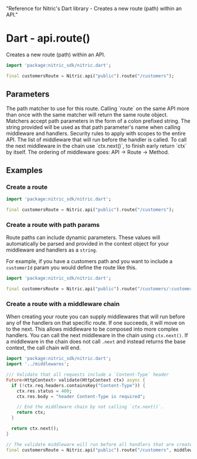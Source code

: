   "Reference for Nitric's Dart library - Creates a new route (path) within an API."

# Dart - api.route()

Creates a new route (path) within an API.

```dart
import 'package:nitric_sdk/nitric.dart';

final customersRoute = Nitric.api("public").route("/customers");
```

## Parameters

<Properties>
  <Property name="match" required type="String">
    The path matcher to use for this route. Calling `route` on the same API more
    than once with the same matcher will return the same route object. Matchers
    accept path parameters in the form of a colon prefixed string. The string
    provided will be used as that path parameter's name when calling middleware
    and handlers.
  </Property>
  <Property name="security" type="List<OidcOptions>">
    Security rules to apply with scopes to the entire API.
  </Property>
  <Property name="middlewares" type="List<HttpHandler>">
    The list of middleware that will run before the handler is called. To call
    the next middleware in the chain use `ctx.next()`, to finish early return
    `ctx` by itself. The ordering of middleware goes: API -> Route -> Method.
  </Property>
</Properties>

## Examples

### Create a route

```dart
import 'package:nitric_sdk/nitric.dart';

final customersRoute = Nitric.api("public").route("/customers");
```

### Create a route with path params

Route paths can include dynamic parameters. These values will automatically be parsed and provided in the context object for your middleware and handlers as a `string`.

For example, if you have a customers path and you want to include a `customerId` param you would define the route like this.

```dart
import 'package:nitric_sdk/nitric.dart';

final customersRoute = Nitric.api("public").route("/customers/:customerId");
```

### Create a route with a middleware chain

When creating your route you can supply middlewares that will run before any of the handlers on that specific route. If one succeeds, it will move on to the next. This allows middleware to be composed into more complex handlers. You can call the next middleware in the chain using `ctx.next()`. If a middleware in the chain does not call `.next` and instead returns the base context, the call chain will end.

```dart
import 'package:nitric_sdk/nitric.dart';
import '../middlewares';

/// Validate that all requests include a `Content-Type` header
Future<HttpContext> validate(HttpContext ctx) async {
  if (!ctx.req.headers.containsKey("Content-Type")) {
    ctx.res.status = 400;
    ctx.res.body = "header Content-Type is required";

    // End the middleware chain by not calling `ctx.next()`.
    return ctx;
  }

  return ctx.next();
}

// The validate middleware will run before all handlers that are created using this route
final customersRoute = Nitric.api("public").route("/customers", middlewares: [validate]);
```
